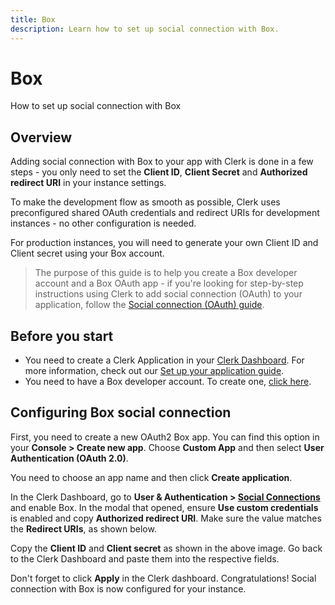 ```yaml
---
title: Box
description: Learn how to set up social connection with Box.
---
```


# Box

How to set up social connection with Box

## Overview

Adding social connection with Box to your app with Clerk is done in a few steps - you only need to set the **Client ID**, **Client Secret** and **Authorized redirect URI** in your instance settings.

To make the development flow as smooth as possible, Clerk uses preconfigured shared OAuth credentials and redirect URIs for development instances - no other configuration is needed.

For production instances, you will need to generate your own Client ID and Client secret using your Box account.

> The purpose of this guide is to help you create a Box developer account and a Box OAuth app - if you're looking for step-by-step instructions using Clerk to add social connection (OAuth) to your application, follow the [Social connection (OAuth) guide](/docs/authentication/social-connections/oauth).

## Before you start

- You need to create a Clerk Application in your [Clerk Dashboard](https://dashboard.clerk.com/). For more information, check out our [Set up your application guide](/docs/guides/setup-clerk).
- You need to have a Box developer account. To create one, [click here](https://developer.box.com/).

## Configuring Box social connection

First, you need to create a new OAuth2 Box app. You can find this option in your **Console > Create new app**. Choose **Custom App** and then select **User Authentication (OAuth 2.0)**.

You need to choose an app name and then click **Create application**.

<Images
  width={1920}
  height={821}
  src="/docs/images/authentication-providers/box/adding-name-and-creating-application.jpg"
  alt="Adding a name and creating the application"
/>

In the Clerk Dashboard, go to **User & Authentication > [Social Connections](https://dashboard.clerk.com/last-active?path=user-authentication/social-connections)** and enable Box. In the modal that opened, ensure **Use custom credentials** is enabled and copy **Authorized redirect URI**. Make sure the value matches the **Redirect URIs**, as shown below.

<Images
  width={1916}
  height={820}
  src="/docs/images/authentication-providers/box/verifying-values-on-configuration-page.jpg"
  alt="Verifying the values on the configuration page"
/>

Copy the **Client ID** and **Client secret** as shown in the above image. Go back to the Clerk Dashboard and paste them into the respective fields.

Don't forget to click **Apply** in the Clerk dashboard. Congratulations! Social connection with Box is now configured for your instance.
